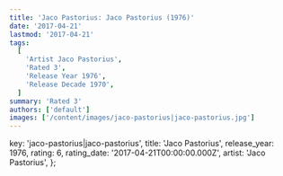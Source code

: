 ```yaml
---
title: 'Jaco Pastorius: Jaco Pastorius (1976)'
date: '2017-04-21'
lastmod: '2017-04-21'
tags:
  [
    'Artist Jaco Pastorius',
    'Rated 3',
    'Release Year 1976',
    'Release Decade 1970',
  ]
summary: 'Rated 3'
authors: ['default']
images: ['/content/images/jaco-pastorius|jaco-pastorius.jpg']
---
```


  key: 'jaco-pastorius|jaco-pastorius',
  title: 'Jaco Pastorius',
  release_year: 1976,
  rating: 6,
  rating_date: '2017-04-21T00:00:00.000Z',
  artist: 'Jaco Pastorius',
};

<MusicRating data={data} />
